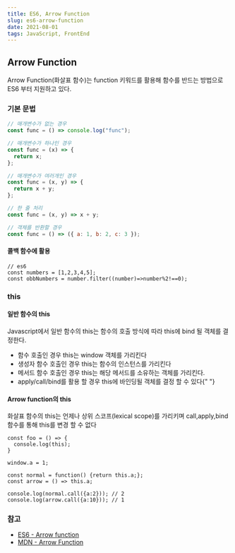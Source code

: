 ```yaml
---
title: ES6, Arrow Function
slug: es6-arrow-function
date: 2021-08-01
tags: JavaScript, FrontEnd
---
```


<h2>Arrow Function</h2>
<p>
  Arrow Function(화살표 함수)는 function 키워드를 활용해 함수를 반드는 방법으로
  ES6 부터 지원하고 있다.
</p>

<h3>기본 문법</h3>

```javascript
// 매개변수가 없는 경우
const func = () => console.log("func");

// 매개변수가 하나인 경우
const func = (x) => {
  return x;
};

// 매개변수가 여러개인 경우
const func = (x, y) => {
  return x + y;
};

// 한 줄 처리
const func = (x, y) => x + y;

// 객체를 반환할 경우
const func = () => ({ a: 1, b: 2, c: 3 });
```

<h4>콜백 함수에 활용</h4>

```
// es6
const numbers = [1,2,3,4,5];
const obbNumbers = number.filter((number)=>number%2!==0);

```

<h3>this</h3>

<h4>일반 함수의 this</h4>
<p>
  Javascript에서 일반 함수의 this는 함수의 호출 방식에 따라 this에 bind 될
  객체를 결정한다.
</p>
<ul>
  <li>함수 호출인 경우 this는 window 객체를 가리킨다</li>
  <li>생성자 함수 호출인 경우 this는 함수의 인스턴스를 가리킨다</li>
  <li>
    메서드 함수 호출인 경우 this는 해당 메서드를 소유하는 객체를 가리킨다.
  </li>
  <li>
    apply/call/bind를 활용 할 경우 this에 바인딩될 객체를 결정 할 수 있다{" "}
  </li>
</ul>

<h4>Arrow function의 this</h4>
<p>
  화살표 함수의 this는 언제나 상위 스코프(lexical scope)를 가리키며
  call,apply,bind 함수를 통해 this를 변경 할 수 없다
</p>

```
const foo = () => {
  console.log(this);
}

window.a = 1;

const normal = function() {return this.a;};
const arrow = () => this.a;

console.log(normal.call({a:2})); // 2
console.log(arrow.call({a:10})); // 1

```

<h3>참고</h3>
<ul>
  <li>
    <a href="https://poiemaweb.com/es6-arrow-function">ES6 - Arrow function</a>
  </li>
  <li>
    <a href="https://developer.mozilla.org/ko/docs/Web/JavaScript/Reference/Functions/Arrow_functions">
      MDN - Arrow Function
    </a>
  </li>
</ul>
